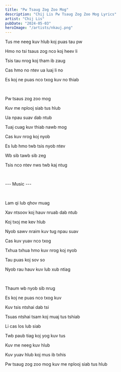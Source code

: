 ```yaml
---
title: "Pw Tsaug Zog Zoo Mog"
description: "Chij Lis Pw Tsaug Zog Zoo Mog Lyrics"
artist: "Chij Lis"
pubDate: "2024-05-03"
heroImage: "/artists/nkauj.png"
---
```


Tus me neeg kuv hlub koj puas tau pw

Hmo no tsi tsaus zog nco koj heev li

Tsis tau nrog koj tham ib zaug

Cas hmo no ntev ua luaj li no

Es koj ne puas nco txog kuv no thiab

<br />

Pw tsaus zog zoo mog

Kuv me nplooj siab tus hlub

Ua npau suav dab ntub

Tuaj cuag kuv thiab nawb mog

Cas kuv nrog koj nyob

Es lub hmo twb tsis nyob ntev

Wb sib tawb sib zeg

Tsis nco ntev nws twb kaj ntug

<br />

--- Music ---

<br />

Lam qi lub qhov muag

Xav ntsoov koj hauv nruab dab ntub

Koj txoj me kev hlub

Nyob sawv nraim kuv tug npau suav

Cas kuv yuav nco txog

Txhua txhua hmo kuv nrog koj nyob

Tau puas koj sov so

Nyob rau hauv kuv lub xub ntiag

<br />

Thaum wb nyob sib nrug

Es koj ne puas nco txog kuv

Kuv tsis ntshai dab tsi

Tsuas ntshai tsam koj muaj tus tshiab

Li cas los lub siab

Twb paub tiag koj yog kuv tus

Kuv me neeg kuv hlub

Kuv yuav hlub koj mus ib txhis

Pw tsaug zog zoo mog kuv me nplooj siab tus hlub
